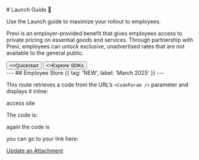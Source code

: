 
<HeroPattern />
# <CodeParam /> Launch Guide 🚀

Use the Launch guide to maximize your rollout to employees.

Previ is an employer-provided benefit that gives employees access to private pricing on essential goods and services. Through <CodeParam /> partnership with Previ, employees can unlock exclusive, unadvertised rates that are not available to the general public.

<div className="not-prose mt-6 mb-16 flex gap-3">
    <Button href="./quickstart" arrow="right">
        <>Quickstart</>
    </Button>
    <Button href="./sdks" variant="outline">
        <>Explore SDKs</>
    </Button>
</div>
---
## Employee Store {{ tag: 'NEW', label: 'March 2025' }}

<VideoPlayer src="/videos/traeger_teaser.mp4" width='75%'/>
---

This route retrieves a code from the URL’s `<CodeParam />` parameter and displays it inline:

<AccessLink><CodeParam></CodeParam> access site</AccessLink>

The code is:
<Note>
<CodeParam />
</Note>

again the code is


you can go to your link here:
<AccessLink/>


[Update an Attachment](.../attachments#update-an-attachment)
